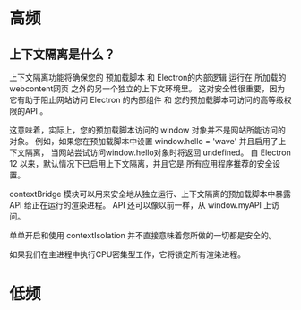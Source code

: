 # 高频

## 上下文隔离是什么？
上下文隔离功能将确保您的 预加载脚本 和 Electron的内部逻辑 运行在
所加载的 webcontent网页 之外的另一个独立的上下文环境里。 
这对安全性很重要，因为它有助于阻止网站访问 Electron 的内部组件 和 您的预加载脚本可访问的高等级权限的API 。

这意味着，实际上，您的预加载脚本访问的 window 对象并不是网站所能访问的对象。 
例如，如果您在预加载脚本中设置 window.hello = 'wave' 并且启用了上下文隔离，
当网站尝试访问window.hello对象时将返回 undefined。 
自 Electron 12 以来，默认情况下已启用上下文隔离，并且它是 所有应用程序推荐的安全设置。

contextBridge 模块可以用来安全地从独立运行、上下文隔离的预加载脚本中暴露 API 给正在运行的渲染进程。 
API 还可以像以前一样，从 window.myAPI 上访问。

单单开启和使用 contextIsolation 并不直接意味着您所做的一切都是安全的。

如果我们在主进程中执行CPU密集型工作，它将锁定所有渲染进程。

# 低频

